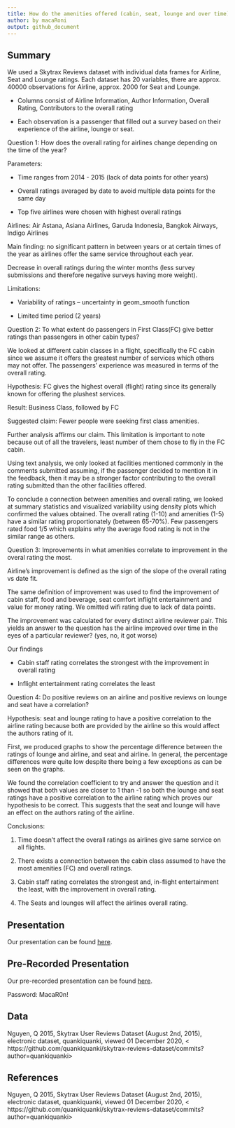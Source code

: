 ```yaml
---
title: How do the amenities offered (cabin, seat, lounge and over time) impact the flight's overall rating? 
author: by macaRoni
output: github_document
---
```


## Summary

We used a Skytrax Reviews dataset with individual data frames for Airline, Seat and Lounge ratings. 
Each dataset has 20 variables, there are approx. 40000 observations for Airline, approx. 2000 for Seat and Lounge.  

- Columns consist of Airline Information, Author Information, Overall Rating, Contributors to the overall rating 

- Each observation is a passenger that filled out a survey based on their experience of the airline, lounge or seat. 
  
Question 1: How does the overall rating for airlines change depending on the time of the year?

Parameters:  

- Time ranges from 2014 - 2015 (lack of data points for other years) 

- Overall ratings averaged by date to avoid multiple data points for the same day 

- Top five airlines were chosen with highest overall ratings 

Airlines: Air Astana, Asiana Airlines, Garuda Indonesia, Bangkok Airways, Indigo Airlines

Main finding: no significant pattern in between years or at certain times of the year as airlines offer the same service throughout each year.  

Decrease in overall ratings during the winter months (less survey submissions and therefore negative surveys having more weight). 

Limitations:  

- Variability of ratings – uncertainty in geom_smooth function 

- Limited time period (2 years) 

Question 2: To what extent do passengers in First Class(FC) give better ratings
than passengers in other cabin types? 

We looked at different cabin classes in a flight, specifically the FC cabin since we assume it offers the greatest number of services which others may not offer. The passengers’ experience was measured in terms of the overall rating.  

Hypothesis: FC gives the highest overall (flight) rating since its generally known for offering the plushest services. 

Result: Business Class, followed by FC

Suggested claim: Fewer people were seeking first class amenities. 

Further analysis affirms our claim. This limitation is important to note because out of all the travelers, least number of them chose to fly in the FC cabin. 

Using text analysis, we only looked at facilities mentioned commonly in the comments submitted assuming, if the passenger decided to mention it in the feedback, then it may be a stronger factor contributing to the overall rating submitted than the other facilities offered.  

To conclude a connection between amenities and overall rating, we looked at summary statistics and visualized  variability using density plots which confirmed the values obtained. The overall rating (1-10) and amenities (1-5) have a similar rating proportionately (between 65-70%). Few passengers rated food 1/5 which explains why the average food rating is not in the similar range as others.

Question 3: Improvements in what amenities correlate to improvement in the overal rating the most.

Airline’s improvement is defined as the sign of the slope of the overall rating vs date fit.

The same definition of improvement was used to find the improvement of cabin staff, food and beverage, seat comfort inflight entertainment and value for money rating. We omitted wifi rating due to lack of data points.

The improvement was calculated for every distinct airline reviewer pair.
This yields an answer to the question has the airline improved over time in the eyes of a particular reviewer? (yes, no, it got worse)

Our findings 

- Cabin staff rating correlates the strongest with the improvement in overall rating 

- Inflight entertainment rating correlates the least 

Question 4: Do positive reviews on an airline and positive reviews on lounge and seat have a correlation?

Hypothesis: seat and lounge rating to have a positive correlation to the airline rating because both are provided by the airline so this would affect the authors rating of it.  

First, we produced graphs to show the percentage difference between the ratings of lounge and airline, and seat and airline. In general, the percentage differences were quite low despite there being a few exceptions as can be seen on the graphs. 

We found the correlation coefficient to try and answer the question and it showed that both values are closer to 1 than -1 so both the lounge and seat ratings have a positive correlation to the airline rating which proves our hypothesis to be correct. This suggests that the seat and lounge will have an effect on the authors rating of the airline. 

Conclusions:

1. Time doesn't affect the overall ratings as airlines give same service on all flights.

2. There exists a connection between the cabin class assumed to have the most amenities (FC) and overall ratings.  

3. Cabin staff rating correlates the strongest and, in-flight entertainment the least, with the improvement in overall rating.

4. The Seats and lounges will affect the airlines overall rating.

## Presentation

Our presentation can be found [here](presentation/presentation.html).

## Pre-Recorded Presentation

Our pre-recorded presentation can be found [here](https://ed-ac-uk.zoom.us/rec/share/43NlcULVjNAhX_DVJWhQU5OdJjrJmxkdoguh3f152VFfF1Ib4T7jnPI4ceyzR7lu.QPNDBsuoWvOIlYtw?startTime=1607024273000).

Password: MacaR0n!

## Data 

Nguyen, Q 2015, Skytrax User Reviews Dataset (August 2nd, 2015), electronic dataset, quankiquanki, viewed 01 December 2020, < https://github.com/quankiquanki/skytrax-reviews-dataset/commits?author=quankiquanki>

## References

Nguyen, Q 2015, Skytrax User Reviews Dataset (August 2nd, 2015), electronic dataset, quankiquanki, viewed 01 December 2020, < https://github.com/quankiquanki/skytrax-reviews-dataset/commits?author=quankiquanki>
